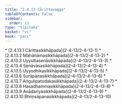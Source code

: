 ```yaml
---
title: "2.4.13 Cārittavagga"
tableOfContents: false
sidebar:
  order: 13
type: "tipitaka"
basket: "vi"
book: "paci"
---
```



<DynamicBreadcrumb />



<TableOfContents book="paci" section="2.4.13">
* [2.4.13.1 Cārittasikkhāpada](2-4-13/2-4-13-1)
* [2.4.13.2 Mahānāmasikkhāpada](2-4-13/2-4-13-2)
* [2.4.13.3 Uyyuttasenāsikkhāpada](2-4-13/2-4-13-3)
* [2.4.13.4 Senāvāsasikkhāpada](2-4-13/2-4-13-4)
* [2.4.13.5 Uyyodhikasikkhāpada](2-4-13/2-4-13-5)
* [2.4.13.6 Surāpānasikkhāpada](2-4-13/2-4-13-6)
* [2.4.13.7 Aṅgulipatodakasikkhāpada](2-4-13/2-4-13-7)
* [2.4.13.8 Hasadhammasikkhāpada](2-4-13/2-4-13-8)
* [2.4.13.9 Anādariyasikkhāpada](2-4-13/2-4-13-9)
* [2.4.13.10 Bhiṃsāpanasikkhāpada](2-4-13/2-4-13-10)
</TableOfContents>